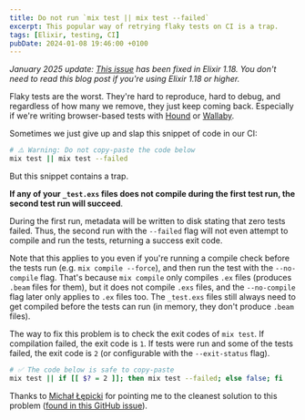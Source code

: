 ```yaml
---
title: Do not run `mix test || mix test --failed`
excerpt: This popular way of retrying flaky tests on CI is a trap.
tags: [Elixir, testing, CI]
pubDate: 2024-01-08 19:46:00 +0100
---
```


_January 2025 update: [This issue](https://github.com/elixir-lang/elixir/issues/13728) has been fixed in Elixir 1.18. You don't need to read this blog post if you're using Elixir 1.18 or higher._

Flaky tests are the worst. They're hard to reproduce, hard to debug, and regardless of how many we remove,  they just keep coming back. Especially if we're writing browser-based tests with [Hound](https://hexdocs.pm/hound) or [Wallaby](https://hexdocs.pm/wallaby).

Sometimes we just give up and slap this snippet of code in our CI:

```bash
# ⚠️ Warning: Do not copy-paste the code below
mix test || mix test --failed
```

But this snippet contains a trap.

**If any of your `_test.exs` files does not compile during the first test run, the second test run will succeed**.

During the first run, metadata will be written to disk stating that zero tests failed. Thus, the second run with the `--failed` flag will not even attempt to compile and run the tests, returning a success exit code.

Note that this applies to you even if you're running a compile check before the tests run (e.g. `mix compile --force`), and then run the test with the `--no-compile` flag. That's because `mix compile` only compiles `.ex` files (produces `.beam` files for them), but it does not compile `.exs` files, and the `--no-compile` flag later only applies to `.ex` files too. The `_test.exs` files still always need to get compiled before the tests can run (in memory, they don't produce `.beam` files).

The way to fix this problem is to check the exit codes of `mix test`. If compilation failed, the exit code is `1`. If tests were run and some of the tests failed, the exit code is `2` (or configurable with the `--exit-status` flag).

```bash
# ✅ The code below is safe to copy-paste
mix test || if [[ $? = 2 ]]; then mix test --failed; else false; fi
```

Thanks to [Michał Łępicki](https://github.com/michallepicki) for pointing me to the cleanest solution to this problem ([found in this GitHub issue](https://github.com/elixir-lang/elixir/issues/11484)).
